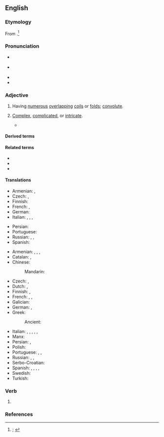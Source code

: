 ==English==
{{was wotd|2020|February|9}}

===Etymology===
From {{suffix|en|convolute|d}}.<ref>{{R:OED Online|pos=adj|id=40878|date=1893|nodot=yes}}; {{R:Lexico|pos=adj}}</ref>

===Pronunciation===
* {{a|RP}} {{IPA|en|/ˌkɒnvəˈl(j)uːtɪd/|/ˈkɒnvəl(j)uːtɪd/|/-vəʊ-/}}
* {{a|GA}} {{IPA|en|/ˌkɑnvəˈlutəd/|/ˈkɑnvəˌlutəd/|[-ɾəd]}}
* {{audio|en|En-us-convoluted.ogg|Audio (GA)}}
* {{hyphenation|en|con|vo|lut|ed}}

===Adjective===
{{en-adj}}

# {{lb|en|chiefly|anatomy|zoology}} Having [[numerous]] [[overlapping#Adjective|overlapping]] [[coil#Noun|coils]] or [[fold#Noun|folds]]; [[convolute]].
#: {{synonyms|en|meandrine|q1=biology, geology|obvolute|torquated|tortuous}}
#: {{antonyms|en|unconvoluted}}
# {{lb|en|figuratively}} [[complex#Adjective|Complex]], [[complicated#Adjective|complicated]], or [[intricate]].
#: {{synonyms|en|Thesaurus:complex}}
#: {{antonyms|en|unconvoluted}}
#: {{ux|en|He gave a '''convoluted''' explanation that amounted to little more than a weak excuse for his absence.}}
#* {{quote-web|en|author=A. A. Dowd|title=''[[w:Mission: Impossible – Fallout|Fallout]]'' may be the Most Breathlessly Intense ''Mission: Impossible'' Adventure Yet|url=https://film.avclub.com/fallout-may-be-the-most-breathlessly-intense-mission-i-1827872096|archiveurl=https://web.archive.org/web/20180731040150/https://film.avclub.com/fallout-may-be-the-most-breathlessly-intense-mission-i-1827872096|archivedate=31 July 2018|work={{w|The A.V. Club}}|date=25 July 2018|passage=The plots of ''[[w:Mission: Impossible (film series)|Mission: Impossible]]'' movies tend to be '''convoluted''' but negligible, really only there to provide connective tissue between jaw-dropping set pieces.}}

====Derived terms====
{{col3|en|convolutedly|convolutedness|distal convoluted tubule|proximal convoluted tubule|unconvoluted}}

====Related terms====
* {{l|en|convolve}}
* {{l|en|convolute}}
* {{l|en|convolution}}

====Translations====
{{trans-top|having numerous overlapping coils or folds}}
* Armenian: {{t+|hy|ոլորապտույտ}}, {{t|hy|ոլոր-մոլոր}}
* Czech: {{t|cs|propletený}}, {{t|cs|zamotaný}}
* Finnish: {{t|fi|kierteinen}}
* French: {{t+|fr|convoluté}}, {{t+|fr|circonvolutif}} {{qualifier|biology}}
* German: {{t+|de|gewunden}}
* Italian: {{t+|it|convoluto}}, {{t+|it|accartocciato}}, {{t+|it|appallottolato}}, {{t+|it|spiegazzato}}
{{trans-mid}}
* Persian: {{t+|fa|پیچاپیچ|tr=pičâpič|sc=fa-Arab}}
* Portuguese: {{t+|pt|convoluto}}
* Russian: {{t+|ru|изви́листый}}, {{t+|ru|кручёный}}, {{t+|ru|вито́й}}
* Spanish: {{t|es|convoluto}}
{{trans-bottom}}

{{trans-top|complex}}
* Armenian: {{t+|hy|մանվածապատ}}, {{t+|hy|ոլորապտույտ}}, {{t|hy|ոլոր-մոլոր}}, {{t+|hy|խրթին}}
* Catalan: {{t+|ca|complicat}}, {{t|ca|enrevessat}}
* Chinese:
*: Mandarin: {{t+|cmn|曲折|tr=qūzhé}}
* Czech: {{t+|cs|komplikovaný}}, {{t+|cs|složitý}}
* Dutch: {{t|nl|[[nodeloos]] [[ingewikkeld]]}}, {{t+|nl|gecompliceerd}}
* Finnish: {{t+|fi|monimutkainen}}, {{t+|fi|mutkikas}}
* French: {{t+|fr|alambiqué}}, {{t+|fr|compliqué}}, {{t+|fr|tortueux}}
* Galician: {{t|gl|complicado|m}}
* German: {{t+|de|verwickelt}}, {{t+|de|verschlungen}}
* Greek:
*: Ancient: {{t|grc|πολύπλοκος}}
{{trans-mid}}
* Italian: {{t+|it|complicato}}, {{t+|it|contorto}}, {{t+|it|intricato}}, {{t|it|labirintico}}, {{t+|it|tortuoso}}, {{t|it|involuto}}
* Manx: {{t|gv|lhoobagh}}
* Persian: {{t+|fa|پیچیده|tr=pičide|sc=fa-Arab}}, {{t|fa|در هم پیچیده|tr=dar ham pičide|sc=fa-Arab}}
* Polish: {{t+|pl|zawiły|m}}
* Portuguese: {{t+|pt|complicado}}, {{t|pt|enrolado}}, {{t|pt|labiríntico}}
* Russian: {{t+|ru|сло́жный}}, {{t+|ru|запу́танный}}, {{t+|ru|изощрённый}}
* Serbo-Croatian: {{t|sh|замршен|m|tr=zamršen}}
* Spanish: {{t+|es|alambicado}}, {{t+|es|complicado}}, {{t+|es|enredado|m}}, {{t+|es|enrevesado}}, {{t|es|convoluto}}
* Swedish: {{t+|sv|komplicerad}}
* Turkish: {{t|tr|anlaşılması güç}}
{{trans-bottom}}

===Verb===
{{head|en|verb form}}

# {{en-past of|convolute}}

===References===
<references />